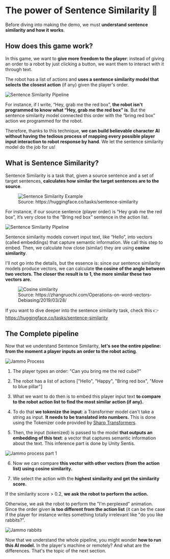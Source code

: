 # The power of Sentence Similarity 🤖

Before diving into making the demo, we must **understand sentence similarity and how it works**.

## How does this game work?

In this game, we want to **give more freedom to the player**: instead of giving an order to a robot by just clicking a button, we want them to interact with it through text.

The robot has a list of actions and **uses a sentence similarity model that selects the closest action** (if any) given the player's order.

<img src="https://huggingface.co/datasets/huggingface-ml-4-games-course/course-images/resolve/main/en/unit1/unity/sentence-similarity.jpg" alt="Sentence Similarity Pipeline"/>

For instance, if I write, “Hey, grab me the red box”, **the robot isn't programmed to know what “Hey, grab me the red box” is**. But the sentence similarity model connected this order with the “bring red box” action we programmed for the robot.

Therefore, thanks to this technique, **we can build believable character AI without having the tedious process of mapping every possible player input interaction to robot response by hand**. We let the sentence similarity model do the job for us!

## What is Sentence Similarity?

Sentence Similarity is a task that, given a source sentence and a set of target sentences, **calculates how similar the target sentences are to the source**.

<figure>
<img src="https://huggingface.co/datasets/huggingface-ml-4-games-course/course-images/resolve/main/en/unit1/unity/sentence-similarity-example.jpg" alt="Sentence Similarity Example"/>
<figcaption>Source: https://huggingface.co/tasks/sentence-similarity</figcaption>
</figure>

For instance, if our source sentence (player order) is “Hey grab me the red box”, it’s very close to the “Bring red box” sentence in the action list.

<img src="https://huggingface.co/datasets/huggingface-ml-4-games-course/course-images/resolve/main/en/unit1/unity/sentence-similarity.jpg" alt="Sentence Similarity Pipeline"/>


Sentence similarity models convert input text, like “Hello”, into vectors (called embeddings) that capture semantic information. We call this step to embed. Then, we calculate how close (similar) they are using **cosine similarity**.

I'll not go into the details, but the essence is: since our sentence similarity models produce vectors, we can calculate **the cosine of the angle between two vectors. The closer the result is to 1, the more similar these two vectors are.**

<figure>
<img src="https://huggingface.co/datasets/huggingface-ml-4-games-course/course-images/resolve/main/en/unit1/unity/cosine.png" alt="Cosine similarity"/>
<figcaption> Source: https://zhangruochi.com/Operations-on-word-vectors-Debiasing/2019/03/28/</figcaption>
</figure>

If you want to dive deeper into the sentence similarity task, check this 👉 https://huggingface.co/tasks/sentence-similarity

## The Complete pipeline

Now that we understand Sentence Similarity, **let's see the entire pipeline: from the moment a player inputs an order to the robot acting**.

<img src="https://huggingface.co/datasets/huggingface-ml-4-games-course/course-images/resolve/main/en/unit1/unity/jammo-process.jpg" alt="Jammo Process"/>

1. The player types an order: "Can you bring me the red cube?"

2. The robot has a list of actions ["Hello", "Happy", "Bring red box", "Move to blue pillar"]

3. What we want to do then is to embed this player input text **to compare to the robot action list to find the most similar action (if any).**

4. To do that **we tokenize the input**: a Transformer model can't take a string as input. **It needs to be translated into numbers.** This is done using the Tokenizer code provided by [Sharp Transformers](https://github.com/huggingface/sharp-transformers).

5. Then, the input (tokenized) is passed to the model **that outputs an embedding of this text**: a vector that captures semantic information about the text. This inference part is done by Unity Sentis.

<img src="https://huggingface.co/datasets/huggingface-ml-4-games-course/course-images/resolve/main/en/unit1/unity/jammo-process-1.jpg" alt="Jammo process part 1"/>

6. Now we can compare **this vector with other vectors (from the action list) using cosine similarity.**

7. We select the action with the **highest similarity and get the similarity score.**

If the similarity score > 0.2, **we ask the robot to perform the action.**

Otherwise, we ask the robot to perform the "I'm perplexed" animation. Since the order given **is too different from the action list** (it can be the case if the player for instance writes something totally irrelevant like "do you like rabbits?".

<img src="https://huggingface.co/datasets/huggingface-ml-4-games-course/course-images/resolve/main/en/unit1/unity/rabbits.gif" alt="Jammo rabbits"/>

Now that we understand the whole pipeline, you might wonder **how to run this AI model.** In the player's machine or remotely? And what are the differences. That's the topic of the next section.